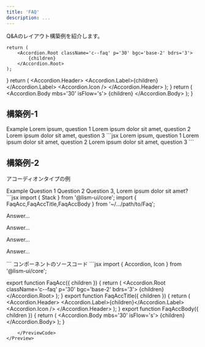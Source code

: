 ```yaml
---
title: 'FAQ'
description: ...
---
```




Q&Aのレイアウト構築例を紹介します。

	return (
		<Accordion.Root className='c--faq' p='30' bgc='base-2' bdrs='3'>
			{children}
		</Accordion.Root>
	);
}
	return (
		<Accordion.Header>
			<Icon icon='question' fz='2xl' />
			<Accordion.Label>{children}</Accordion.Label>
			<Accordion.Icon />
		</Accordion.Header>
	);
}
	return (
		<Accordion.Body mbs='30' isFlow='s'>
			{children}
		</Accordion.Body>
	);
}


## 構築例-1

<Preview>
	<PreviewTitle>Example</PreviewTitle>
	<PreviewArea resize p={30}>
		<Stack g='30'>
			<Stack className='c--faq' g='20' p='5'>
				<Flex className='c--faq__Q' g='10' ai='c'>
					<Icon icon='question' fz='2xl' c='purple'/>
					<Text tag='span' fw='bold'>Lorem ipsum, question 1</Text>
				</Flex>
				<Lism className='c--faq__A' pis='10' isFlow='s'>
					<Dummy length='l' />
				</Lism>
			</Stack>
			<Divider />
			<Stack className='c--faq' g='20' p='5'>
				<Flex className='c--faq__Q' g='10' ai='c'>
					<Icon icon='question' fz='2xl' c='purple'/>
					<Text tag='span' fw='bold'>Lorem ipsum dolor sit amet, question 2</Text>
				</Flex>
				<Lism className='c--faq__A' pis='10' isFlow='s'>
					<Dummy length='l' />
				</Lism>
			</Stack>
			<Divider />
			<Stack className='c--faq' g='20' p='5'>
				<Flex className='c--faq__Q' g='10' ai='c'>
					<Icon icon='question' fz='2xl' c='purple'/>
					<Text tag='span' fw='bold'>Lorem ipsum dolor sit amet, question 3</Text>
				</Flex>
				<Lism className='c--faq__A' pis='10' isFlow='s'>
					<Dummy length='l' />
				</Lism>
			</Stack>
		</Stack>
	</PreviewArea>
	<PreviewCode slot='tab' label='JSX'>
		```jsx
		<Stack g='30'>
			<Stack className='c--faq' g='20' p='5'>
				<Flex className='c--faq__Q' g='10' ai='c'>
					<Icon icon='question' fz='2xl' c='purple'/>
					<Text tag='span' fw='bold'>Lorem ipsum, question 1</Text>
				</Flex>
				<Lism className='c--faq__A' pis='10' isFlow='s'>
					<Dummy length='l' />
				</Lism>
			</Stack>
			<Divider />
			<Stack className='c--faq' g='20' p='5'>
				<Flex className='c--faq__Q' g='10' ai='c'>
					<Icon icon='question' fz='2xl' c='purple'/>
					<Text tag='span' fw='bold'>Lorem ipsum dolor sit amet, question 2</Text>
				</Flex>
				<Lism className='c--faq__A' pis='10' isFlow='s'>
					<Dummy length='l' />
				</Lism>
			</Stack>
			<Divider />
			<Stack className='c--faq' g='20' p='5'>
				<Flex className='c--faq__Q' g='10' ai='c'>
					<Icon icon='question' fz='2xl' c='purple'/>
					<Text tag='span' fw='bold'>Lorem ipsum dolor sit amet, question 3</Text>
				</Flex>
				<Lism className='c--faq__A' pis='10' isFlow='s'>
					<Dummy length='l' />
				</Lism>
			</Stack>
		</Stack>
		```
	</PreviewCode>
</Preview>


## 構築例-2

アコーディオンタイプの例

<Preview>
	<PreviewTitle>Example</PreviewTitle>
	<PreviewArea resize p={30}>
		<Stack g={20}>
			<FaqAcc>
				<FaqAccTitle>Question 1</FaqAccTitle>
				<FaqAccBody>
					<Dummy length='l' />
				</FaqAccBody>
			</FaqAcc>
			<FaqAcc>
				<FaqAccTitle>Question 2</FaqAccTitle>
				<FaqAccBody>
					<Dummy length='l' />
				</FaqAccBody>
			</FaqAcc>
			<FaqAcc>
				<FaqAccTitle>Question 3, Lorem ipsum dolor sit amet?</FaqAccTitle>
				<FaqAccBody>
					<Dummy length='l' />
				</FaqAccBody>
			</FaqAcc>
		</Stack>
	</PreviewArea>
<PreviewCode>
```jsx
import { Stack } from '@lism-ui/core';
import { FaqAcc,FaqAccTitle,FaqAccBody } from '~/.../path/to/Faq';

<Stack g={20}>
	<AccFAQ q='Lorem ipsum, question 1'>
		<p>Answer...</p>
	</AccFAQ>
	<AccFAQ q='Question 2'>
		<p>Answer...</p>
		<p>Answer...</p>
	</AccFAQ>
	<AccFAQ q='Question 3, Lorem ipsum dolor sit amet?'>
		<p>Answer...</p>
	</AccFAQ>
</Stack>
```
</PreviewCode>
</Preview>


<Preview>
	<PreviewTitle>コンポーネントのソースコード</PreviewTitle>
	<PreviewCode slot='tab' label='React'>
```jsx
import { Accordion, Icon } from '@lism-ui/core';

export function FaqAcc({ children }) {
	return (
		<Accordion.Root className='c--faq' p='30' bgc='base-2' bdrs='3'>
			{children}
		</Accordion.Root>
	);
}
export function FaqAccTitle({ children }) {
	return (
		<Accordion.Header>
			<Icon icon='question' fz='2xl' />
			<Accordion.Label>{children}</Accordion.Label>
			<Accordion.Icon />
		</Accordion.Header>
	);
}
export function FaqAccBody({ children }) {
	return (
		<Accordion.Body mbs='30' isFlow='s'>
			{children}
		</Accordion.Body>
	);
}
```
	</PreviewCode>
</Preview>
